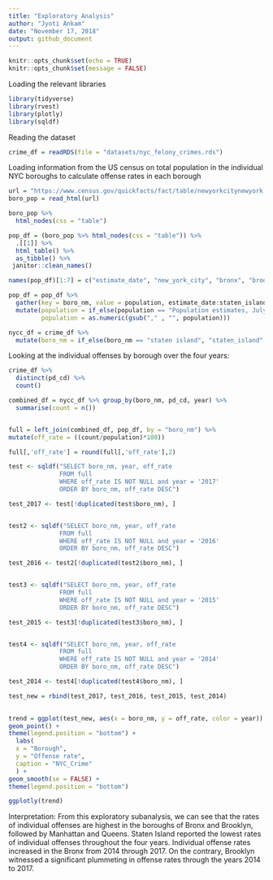 ```yaml
---
title: "Exploratory Analysis"
author: "Jyoti Ankam"
date: "November 17, 2018"
output: github_document
---
```


```r
knitr::opts_chunk$set(echo = TRUE)
knitr::opts_chunk$set(message = FALSE)
```

Loading the relevant libraries

```r
library(tidyverse)
library(rvest)
library(plotly)
library(sqldf)
```

Reading the dataset

```r

crime_df = readRDS(file = "datasets/nyc_felony_crimes.rds")

```

Loading information from the US census on total population in the individual NYC boroughs to calculate offense rates in each borough
```r

url = "https://www.census.gov/quickfacts/fact/table/newyorkcitynewyork,bronxcountybronxboroughnewyork,kingscountybrooklynboroughnewyork,newyorkcountymanhattanboroughnewyork,queenscountyqueensboroughnewyork,richmondcountystatenislandboroughnewyork/PST045217"
boro_pop = read_html(url)

boro_pop %>%
  html_nodes(css = "table")

pop_df = (boro_pop %>% html_nodes(css = "table")) %>% 
  .[[1]] %>%
  html_table() %>% 
  as_tibble() %>% 
 janitor::clean_names()

names(pop_df)[1:7] = c("estimate_date", "new_york_city", "bronx", "brooklyn", "manhattan", "queens", "staten_island")

pop_df = pop_df %>% 
  gather(key = boro_nm, value = population, estimate_date:staten_island) %>% 
  mutate(population = if_else(population == "Population estimates, July 1, 2017,  (V2017)", "2017", population),
         population = as.numeric(gsub("," , "", population)))

```

```r
nycc_df = crime_df %>% 
  mutate(boro_nm = if_else(boro_nm == "staten island", "staten_island", boro_nm))
```
 
Looking at the individual offenses by borough over the four years:
```r

crime_df %>% 
  distinct(pd_cd) %>% 
  count()

combined_df = nycc_df %>% group_by(boro_nm, pd_cd, year) %>% 
  summarise(count = n())


full = left_join(combined_df, pop_df, by = "boro_nm") %>% 
mutate(off_rate = ((count/population)*100)) 

full[,'off_rate'] = round(full[,'off_rate'],2)

test <- sqldf("SELECT boro_nm, year, off_rate
              FROM full
              WHERE off_rate IS NOT NULL and year = '2017'
              ORDER BY boro_nm, off_rate DESC")

test_2017 <- test[!duplicated(test$boro_nm), ]


test2 <- sqldf("SELECT boro_nm, year, off_rate
              FROM full
              WHERE off_rate IS NOT NULL and year = '2016'
              ORDER BY boro_nm, off_rate DESC")

test_2016 <- test2[!duplicated(test2$boro_nm), ]


test3 <- sqldf("SELECT boro_nm, year, off_rate
              FROM full
              WHERE off_rate IS NOT NULL and year = '2015'
              ORDER BY boro_nm, off_rate DESC")

test_2015 <- test3[!duplicated(test3$boro_nm), ]


test4 <- sqldf("SELECT boro_nm, year, off_rate
              FROM full
              WHERE off_rate IS NOT NULL and year = '2014'
              ORDER BY boro_nm, off_rate DESC")

test_2014 <- test4[!duplicated(test4$boro_nm), ]

test_new = rbind(test_2017, test_2016, test_2015, test_2014)
 

trend = ggplot(test_new, aes(x = boro_nm, y = off_rate, color = year)) +
geom_point() + 
theme(legend.position = "bottom") +
  labs(
  x = "Borough",
  y = "Offense rate",
  caption = "NYC_Crime"
  ) +
geom_smooth(se = FALSE) +
theme(legend.position = "bottom")

ggplotly(trend)

```

Interpretation: From this exploratory subanalysis, we can see that the rates of individual offenses are highest in the boroughs of Bronx and Brooklyn, followed by Manhattan and Queens. Staten Island reported the lowest rates of individual offenses throughout the four years. Individual offense rates increased in the Bronx from 2014 through 2017. On the contrary, Brooklyn witnessed a significant plummeting in offense rates through the years 2014 to 2017.